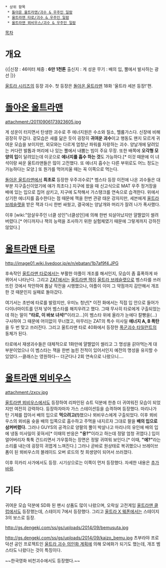  * 상위 항목 
  * [[돌아온 울트라맨/괴수 & 우주인 일람]]
  * [[울트라맨 타로/괴수 & 우주인 일람]]
  * [[울트라맨 뫼비우스/괴수 & 우주인 일람]]

[[목차]]
= 개요 =
{{|신장 : 46미터
체중 : '''6만 1천톤'''
출신지 : 게 성운
무기 : 배의 입, 뿔에서 발사하는 광선
|}}

[[울트라 시리즈]]의 등장 괴수. 첫 등장은 [[돌아온 울트라맨]] 18화 '울트라 세븐 등장!'편.

= [[돌아온 울트라맨]] =
attachment:/20110906173923605.jpg

게 성운이 터지면서 탄생한 괴수로 주 에너지원은 수소와 질소, 헬륨가스다. 신장에 비해 굉장히 무겁다. 겉모습은 새를 닮은 듯이 굉장히 '''귀여운 괴수'''이고 행동도 왠지 모르게 귀여운 모습을 보이지만, 외모와는 다르게 엄청난 파워를 자랑하는 괴수. 양날개에 달려있는 커다란 발톱과 머리에 나 있는 뿔에서 내뿜는 빔이 주요 무장. 또한 배쪽에 '''오각형 모양의 입'''이 달려있는데 이곳으로 '''에너지를 흡수 하는 것'''도 가능하다.[* 이것 때문에 이 녀석이랑 싸운 울트라맨들은 많이 고전했다. 또 에너지 흡수는 다른 부위로도 어느 정도는 가능하다는 모양.] 또 뭔가를 먹어치울 때는 꼭 이쪽으로 먹는다.

[[돌아온 울트라맨]]에서 '''최초로''' 등장한 우주괴수로[* 벰스타 등장 이전에 나온 괴수들은 대부분 지구출신이었기에 얘가 최초다.] 지구에 왔을 때 신고식으로 MAT 우주 정거장을 배에 있는 입으로 집어 삼키고, 지구에 도착해서 가스탱크를 연속으로 습격한다. 위에서 상기한 에너지를 흡수한다는 점 때문에 잭을 한번 관광 태운 강자지만, 세븐에게 [[울트라 브레슬랫]]을 받은 잭과 다시 한번 싸웠고, 결국에는 양날개와 머리가 잘려 나가 폭사했다.

이후 [wiki:"암살우주인 너클 성인"너클성인]에 의해 한번 되살아났지만 얄짤없이 썰려버렸다.[* 어디까지나 잭의 능력을 조사하기 위한 실험체였기 때문에 그렇게까지 강하진 않았다.]

= [[울트라맨 타로]] =
http://image01.wiki.livedoor.jp/e/n/ebatan/1b7af9f4.JPG

후속작인 [[울트라맨 타로]]에서는 부활한 야플이 개조를 해서인지, 모습이 좀 흉폭하게 바뀌어서 나타난다. 그리고 [[ZAT]]에서는 [[울트라맨 잭]]이 [[울트라 브레슬랫]]으로 벰스타를 쓰러뜨린 것에서 착안하여 톱날 작전을 시행했으나, 야플이 이미 그 약점까지 감안해서 개조한 것 때문인지 실패로 돌아갔다.

여기서는 초반에 타로를 발랐지만, 우미노 청년[* 이전 화에서는 직접 입 안으로 들어가 다이너마이트를 던져 넣어 벰스타를 해치우려고 했다. 그때 무사히 타로에게 구출되었는데 하는 말이 '''"타로, 이 바보 녀석!"'''이라고...]이 벰스타 위에 올라가 눈에다 칼빵을(...) 구사하여 그 때문에 어이없이 무너졌고, 마무리는 ZAT의 특수 미사일 '''에너지 A, B 폭탄'''을 두 번 맞고 쓰러진다. 그리고 울트라맨 타로 40화에서 등장한 [[폭군괴수 타일런트]]의 동체가 된다.

타로에서 재생괴수들은 대체적으로 1화만에 얄짤없이 썰리고 그 명성을 갉아먹는게 대부분이었으나 이 벰스타는 잭을 한번 눕힌 전적이 있어서인지 예전의 명성을 유지할 수 있었다.--클래스는 영원하다-- 더군다나 2회 연속으로 나왔으니....

= [[울트라맨 뫼비우스]] =
attachment:/zxcv.jpg

{{{#!html
<object classid='clsid:d27cdb6e-ae6d-11cf-96b8-444553540000' codebase='http://download.macromedia.com/pub/shockwave/cabs/flash/swflash.cab#version=9,0,0,0'  id='NFPlayer45268' width='500' height='408'><param name='movie' value='http://serviceapi.nmv.naver.com/flash/NFPlayer.swf?vid=951E4F10940625C58861BB9EAD3D6B3A7A4A&outKey=V129777340930a27de0b492b3e8799dce9e7a4d946e36483358a692b3e8799dce9e7a' /><param name='wmode' value='transparent' /><param name='allowScriptAccess' value='always' /><param name='allowFullScreen' value='true' /><embed src='http://serviceapi.nmv.naver.com/flash/NFPlayer.swf?vid=951E4F10940625C58861BB9EAD3D6B3A7A4A&outKey=V129777340930a27de0b492b3e8799dce9e7a4d946e36483358a692b3e8799dce9e7a' wmode='transparent' width='500' height='408' allowScriptAccess='always' name='NFPlayer45268' id='NFPlayer45268' allowFullScreen='true' type='application/x-shockwave-flash' /></object>
}}}

[[울트라맨 뫼비우스]]에서도 등장하여 리파인된 슈트 덕분에 한층 더 귀여워진 모습이 되었지만 여전히 강력하다. 등장하자마자 가스 스테이션등을 습격하며 등장했다. 마리나가 탄 기체를 잡아서 배의 입으로 '''먹으려고(!)'''했으나 뫼비우스에게 구출되었다. 이후 뫼비우스의 뫼비움 슛을 배의 입쪽으로 흡수하고 주먹을 내지르자 그대로 팔을 '''배의 입으로 삼켜버렸다.''' 그러나 GUYS의 공격으로 양팔의 뿔이 박살나고 마리나의 유인에 배의 입에 냉동 미사일이 꽂혀서[* 이때의 반응은 '''"응?"'''이라고 하는데 정말 엄청 귀엽다.] 입이 얼어버리자 툭툭 건드리면서 갸우뚱하는 장면은 정말 귀여워 보인다.[* 이때, '''"에?"'''라는 소리를 내는데 굉장히 귀엽게 느껴진다.] 그러나 곧바로 원상태로 복귀했으나 브레이브 폼이 된 뫼비우스의 블레이드 오버 로드의 첫 희생양이 되어서 쓰러졌다.

이후 히카리 사가에서도 등장. 시기상으로는 이쪽이 먼저 등장했다. 자세한 내용은 [[추가바람]].

= 기타 =
귀여운 모습 덕분에 SD화 된 팬시 상품도 많이 나왔으며, 오락실 고전게임 [[울트라맨 클럽]]에서도 등장했는데, 스테이지 7에서 등장했다. 그리고 [[울트라 X 웨폰]]에서는 스테이지 3의 보스로 등장.
 
http://gs.dengeki.com/ss/gs/uploads/2014/09/bemusuta.jpg

http://gs.dengeki.com/ss/gs/uploads/2014/09/kaizo_bemu.jpg
츠부라야 프로덕션 공인 프로젝트인 [[울트라 괴수 의인화 계획]]에 의해 모에화가 되기도 했는데, 개조 벰스타도 나왔다는 것이 특징이다.

~~한국영화 비천괴수에서도 등장했다.~~
